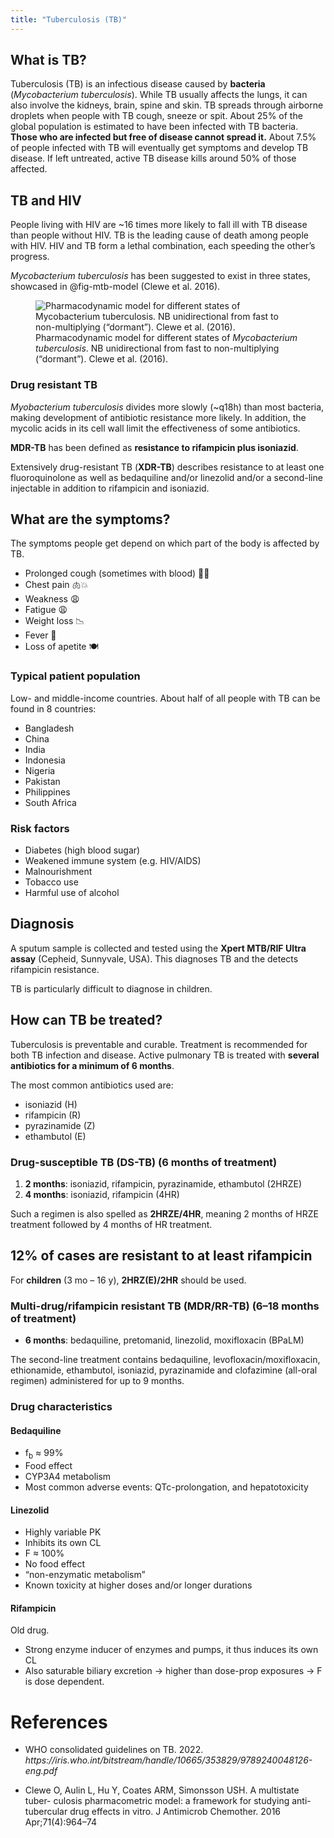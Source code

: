 ```yaml
---
title: "Tuberculosis (TB)"
---
```


:::{.callout-caution title="Under construction"}
:::

## What is TB?

Tuberculosis (TB) is an infectious disease caused by **bacteria** (*Mycobacterium tuberculosis*).
While TB usually affects the lungs, it can also involve the kidneys, brain, spine and skin.
TB spreads through airborne droplets when people with TB cough, sneeze or spit.
About 25% of the global population is estimated to have been infected with TB bacteria.
**Those who are infected but free of disease <span class="red-underline">cannot spread it.**</span>
About 7.5% of people infected with TB will eventually get symptoms and develop TB disease.
If left untreated, active TB disease kills around 50% of those affected.

:::{.callout-note}
# TB and HIV

People living with HIV are ~16 times more likely to fall ill with TB disease than people without HIV.
TB is the leading cause of death among people with HIV.
HIV and TB form a lethal combination, each speeding the other's progress.
:::
*Mycobacterium tuberculosis* has been suggested to exist in three states, showcased in @fig-mtb-model (Clewe et al. 2016).

![Pharmacodynamic model for different states of *Mycobacterium tuberculosis*. NB unidirectional from fast to non-multiplying ("dormant"). Clewe et al. (2016).](images/mtb-model.avif){#fig-mtb-model}

### Drug resistant TB

*Myobacterium tuberculosis* divides more slowly (~q18h) than most bacteria, making development of antibiotic resistance more likely.
In addition, the mycolic acids in its cell wall limit the effectiveness of some antibiotics.

**MDR-TB** has been defined as <span class="red-underline">**resistance to rifampicin plus isoniazid**</span>.

Extensively drug-resistant TB (**XDR-TB**) describes resistance to at least one fluoroquinolone as well as bedaquiline and/or linezolid and/or a second-line injectable in addition to rifampicin and isoniazid.

## What are the symptoms?

The symptoms people get depend on which part of the body is affected by TB.

* Prolonged cough (sometimes with blood) 😮‍💨
* Chest pain 🫁💥
* Weakness 😩
* Fatigue 😩
* Weight loss 📉
* Fever 🤒
* Loss of apetite 🍽️

### Typical patient population

Low- and middle-income countries.
About half of all people with TB can be found in 8 countries:

* Bangladesh
* China
* India
* Indonesia
* Nigeria
* Pakistan
* Philippines
* South Africa

### Risk factors

* Diabetes (high blood sugar)
* Weakened immune system (e.g. HIV/AIDS)
* Malnourishment
* Tobacco use
* Harmful use of alcohol

## Diagnosis

A sputum sample is collected and tested using the **Xpert MTB/RIF Ultra assay** (Cepheid, Sunnyvale, USA).
This diagnoses TB and the detects rifampicin resistance.

TB is particularly difficult to diagnose in children.

## How can TB be treated?

Tuberculosis is preventable and curable.
Treatment is recommended for both TB infection and disease.
Active pulmonary TB is treated with <span class="red-underline">**several antibiotics for a minimum of 6 months**</span>.

The most common antibiotics used are:

* isoniazid (H)
* rifampicin (R)
* pyrazinamide (Z)
* ethambutol (E)

### Drug-susceptible TB (DS-TB) (6 months of treatment)

1. **2 months**: isoniazid, rifampicin, pyrazinamide, ethambutol (2HRZE)
2. **4 months**: isoniazid, rifampicin (4HR)

Such a regimen is also spelled as **2HRZE/4HR**, meaning 2 months of HRZE treatment followed by 4 months of HR treatment.

:::{.callout-note}
# 12% of cases are resistant to at least rifampicin
:::

For **children** (3 mo -- 16 y), **2HRZ(E)/2HR** should be used.

### Multi-drug/rifampicin resistant TB (MDR/RR-TB) (6--18 months of treatment)

* **6 months**: bedaquiline, pretomanid, linezolid, moxifloxacin (BPaLM)

The second-line treatment contains bedaquiline, levofloxacin/moxifloxacin, ethionamide, ethambutol, isoniazid, pyrazinamide and clofazimine (all-oral regimen) administered for up to 9 months.

### Drug characteristics

#### Bedaquiline

  *  f~b~ ≈ 99%
  * Food effect
  * CYP3A4 metabolism
  * Most common adverse events: QTc-prolongation, and hepatotoxicity

#### Linezolid

  * Highly variable PK
  * Inhibits its own CL
  * F ≈ 100%
  * No food effect
  * "non-enzymatic metabolism"
  * Known toxicity at higher doses and/or longer durations

#### Rifampicin

Old drug.

  * Strong enzyme inducer of enzymes and pumps, it thus induces its own CL
  * Also saturable biliary excretion -> higher than dose-prop exposures -> F is dose dependent.

# References

* WHO consolidated guidelines on TB. 2022. *https://iris.who.int/bitstream/handle/10665/353829/9789240048126-eng.pdf*

* Clewe O, Aulin L, Hu Y, Coates ARM, Simonsson USH. A multistate tuber- culosis pharmacometric model: a framework for studying anti-tubercular drug effects in vitro. J Antimicrob Chemother. 2016 Apr;71(4):964–74
